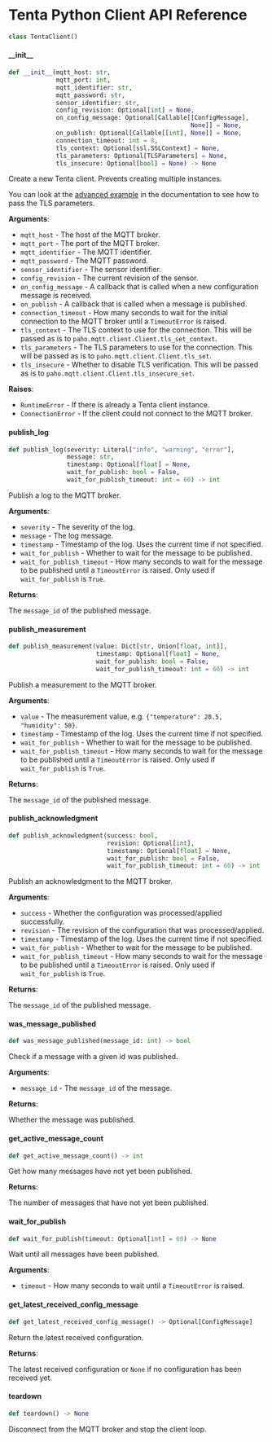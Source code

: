 # Tenta Python Client API Reference

```python
class TentaClient()
```


#### \_\_init\_\_

```python
def __init__(mqtt_host: str,
             mqtt_port: int,
             mqtt_identifier: str,
             mqtt_password: str,
             sensor_identifier: str,
             config_revision: Optional[int] = None,
             on_config_message: Optional[Callable[[ConfigMessage],
                                                  None]] = None,
             on_publish: Optional[Callable[[int], None]] = None,
             connection_timeout: int = 8,
             tls_context: Optional[ssl.SSLContext] = None,
             tls_parameters: Optional[TLSParameters] = None,
             tls_insecure: Optional[bool] = None) -> None
```

Create a new Tenta client. Prevents creating multiple instances.

You can look at the [advanced example](/user-guide/python-client-example#advanced-example)
in the documentation to see how to pass the TLS parameters.

**Arguments**:

- `mqtt_host` - The host of the MQTT broker.
- `mqtt_port` - The port of the MQTT broker.
- `mqtt_identifier` - The MQTT identifier.
- `mqtt_password` - The MQTT password.
- `sensor_identifier` - The sensor identifier.
- `config_revision` - The current revision of the sensor.
- `on_config_message` - A callback that is called when a new configuration message is received.
- `on_publish` - A callback that is called when a message is published.
- `connection_timeout` - How many seconds to wait for the initial connection to the MQTT
  broker until a `TimeoutError` is raised.
- `tls_context` - The TLS context to use for the connection. This will be passed as
  is to `paho.mqtt.client.Client.tls_set_context`.
- `tls_parameters` - The TLS parameters to use for the connection. This will be passed
  as is to `paho.mqtt.client.Client.tls_set`.
- `tls_insecure` - Whether to disable TLS verification. This will be passed as is to
  `paho.mqtt.client.Client.tls_insecure_set`.
  

**Raises**:

- `RuntimeError` - If there is already a Tenta client instance.
- `ConnectionError` - If the client could not connect to the MQTT broker.


#### publish\_log

```python
def publish_log(severity: Literal["info", "warning", "error"],
                message: str,
                timestamp: Optional[float] = None,
                wait_for_publish: bool = False,
                wait_for_publish_timeout: int = 60) -> int
```

Publish a log to the MQTT broker.

**Arguments**:

- `severity` - The severity of the log.
- `message` - The log message.
- `timestamp` - Timestamp of the log. Uses the current time if not specified.
- `wait_for_publish` - Whether to wait for the message to be published.
- `wait_for_publish_timeout` - How many seconds to wait for the message to be published
  until a `TimeoutError` is raised. Only used if
  `wait_for_publish` is `True`.
  

**Returns**:

  The `message_id` of the published message.


#### publish\_measurement

```python
def publish_measurement(value: Dict[str, Union[float, int]],
                        timestamp: Optional[float] = None,
                        wait_for_publish: bool = False,
                        wait_for_publish_timeout: int = 60) -> int
```

Publish a measurement to the MQTT broker.

**Arguments**:

- `value` - The measurement value, e.g. `{"temperature": 20.5, "humidity": 50}`.
- `timestamp` - Timestamp of the log. Uses the current time if not specified.
- `wait_for_publish` - Whether to wait for the message to be published.
- `wait_for_publish_timeout` - How many seconds to wait for the message to be published
  until a `TimeoutError` is raised. Only used if
  `wait_for_publish` is `True`.
  

**Returns**:

  The `message_id` of the published message.


#### publish\_acknowledgment

```python
def publish_acknowledgment(success: bool,
                           revision: Optional[int],
                           timestamp: Optional[float] = None,
                           wait_for_publish: bool = False,
                           wait_for_publish_timeout: int = 60) -> int
```

Publish an acknowledgment to the MQTT broker.

**Arguments**:

- `success` - Whether the configuration was processed/applied successfully.
- `revision` - The revision of the configuration that was processed/applied.
- `timestamp` - Timestamp of the log. Uses the current time if not specified.
- `wait_for_publish` - Whether to wait for the message to be published.
- `wait_for_publish_timeout` - How many seconds to wait for the message to be published
  until a `TimeoutError` is raised. Only used if
  `wait_for_publish` is `True`.
  

**Returns**:

  The `message_id` of the published message.


#### was\_message\_published

```python
def was_message_published(message_id: int) -> bool
```

Check if a message with a given id was published.

**Arguments**:

- `message_id` - The `message_id` of the message.
  

**Returns**:

  Whether the message was published.


#### get\_active\_message\_count

```python
def get_active_message_count() -> int
```

Get how many messages have not yet been published.

**Returns**:

  The number of messages that have not yet been published.


#### wait\_for\_publish

```python
def wait_for_publish(timeout: Optional[int] = 60) -> None
```

Wait until all messages have been published.

**Arguments**:

- `timeout` - How many seconds to wait until a `TimeoutError` is raised.


#### get\_latest\_received\_config\_message

```python
def get_latest_received_config_message() -> Optional[ConfigMessage]
```

Return the latest received configuration.

**Returns**:

  The latest received configuration or `None` if no configuration has been received yet.


#### teardown

```python
def teardown() -> None
```

Disconnect from the MQTT broker and stop the client loop.

